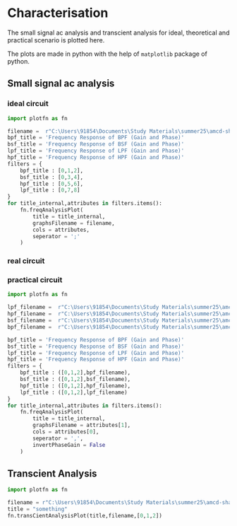 # Characterisation

The small signal ac analysis and transcient analysis for ideal, theoretical and practical scenario is plotted here.

The plots are made in python with the help of `matplotlib` package of python. 

## Small signal ac analysis

### ideal circuit

```python

import plotfn as fn

filename =  r"C:\Users\91854\Documents\Study Materials\summer25\amcd-shared-repo\hsb-amcd-sose2025-5\content\RAW\idealGraphs.csv"
bpf_title = 'Frequency Response of BPF (Gain and Phase)'
bsf_title = 'Frequency Response of BSF (Gain and Phase)'
lpf_title = 'Frequency Response of LPF (Gain and Phase)'
hpf_title = 'Frequency Response of HPF (Gain and Phase)'
filters = {
    bpf_title : [0,1,2],
    bsf_title : [0,3,4],
    hpf_title : [0,5,6],
    lpf_title : [0,7,8]
}
for title_internal,attributes in filters.items():    
    fn.freqAnalysisPlot(
        title = title_internal,
        graphsFilename = filename,
        cols = attributes,
        seperator = ';'
    )

```
### real circuit
### practical circuit
```python

import plotfn as fn

lpf_filename =  r"C:\Users\91854\Documents\Study Materials\summer25\amcd-shared-repo\hsb-amcd-sose2025-5\content\RAW\redpitayaGraphs\LPF.csv"
hpf_filename =  r"C:\Users\91854\Documents\Study Materials\summer25\amcd-shared-repo\hsb-amcd-sose2025-5\content\RAW\redpitayaGraphs\HPF.csv"
bsf_filename =  r"C:\Users\91854\Documents\Study Materials\summer25\amcd-shared-repo\hsb-amcd-sose2025-5\content\RAW\redpitayaGraphs\BSF.csv"
bpf_filename =  r"C:\Users\91854\Documents\Study Materials\summer25\amcd-shared-repo\hsb-amcd-sose2025-5\content\RAW\redpitayaGraphs\BPF.csv"

bpf_title = 'Frequency Response of BPF (Gain and Phase)'
bsf_title = 'Frequency Response of BSF (Gain and Phase)'
lpf_title = 'Frequency Response of LPF (Gain and Phase)'
hpf_title = 'Frequency Response of HPF (Gain and Phase)'
filters = {
    bpf_title : ([0,1,2],bpf_filename),
    bsf_title : ([0,1,2],bsf_filename),
    hpf_title : ([0,1,2],hpf_filename),
    lpf_title : ([0,1,2],lpf_filename)
}
for title_internal,attributes in filters.items():    
    fn.freqAnalysisPlot(
        title = title_internal,
        graphsFilename = attributes[1],
        cols = attributes[0],
        seperator = ',',
        invertPhaseGain = False
    )

```

## Transcient Analysis

```python
import plotfn as fn

filename = r"C:\Users\91854\Documents\Study Materials\summer25\amcd-shared-repo\Red Pithaya images\Red Pithaya images\HPF_T_500.csv"
title = "something"
fn.transCientAnalysisPlot(title,filename,[0,1,2])

```